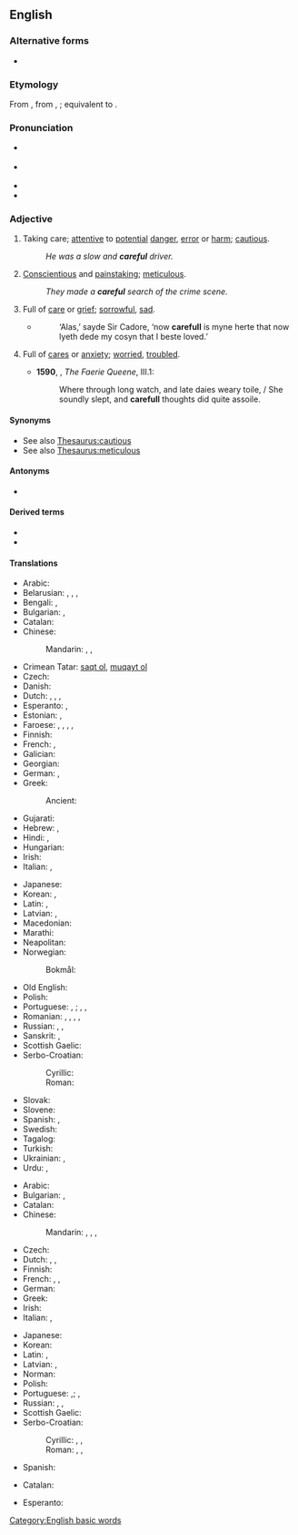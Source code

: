 ==English==

===Alternative forms===
* {{l|en|carefull}} {{q|obsolete}}

===Etymology===
From {{inh|en|enm|careful}}, from {{inh|en|ang|carful}}, {{m|ang|ċearful|t=careful, anxious, curious, troubled}}; equivalent to {{suffix|en|care|ful}}.

===Pronunciation===
* {{a|UK}} {{IPA|/ˈkɛːfəl/|lang=en}}
* {{a|US}} {{IPA|/ˈkɛ(ə)ɹfəl/|lang=en}}
* {{audio|en-us-careful.ogg|Audio (US)|lang=en}}
* {{audio|LL-Q1860 (eng)-Nattes à chat-careful.wav|Audio|lang=en}}

===Adjective===
{{en-adj}}

# Taking care; [[attentive]] to [[potential]] [[danger]], [[error]] or [[harm]]; [[cautious]].
#: ''He was a slow and '''careful''' driver.''
# [[conscientious|Conscientious]] and [[painstaking]]; [[meticulous]].
#: ''They made a '''careful''' search of the crime scene.''
# {{lb|en|obsolete}} Full of [[care]] or [[grief]]; [[sorrowful]], [[sad]].
#* {{RQ:Mlry MrtArthr1|V}}
#*: ‘Alas,’ sayde Sir Cadore, ‘now '''carefull''' is myne herte that now lyeth dede my cosyn that I beste loved.’
# {{lb|en|obsolete}} Full of [[cares]] or [[anxiety]]; [[worried]], [[troubled]].
#* '''1590''', {{w|Edmund Spenser}}, ''The Faerie Queene'', III.1:
#*: Where through long watch, and late daies weary toile, / She soundly slept, and '''carefull''' thoughts did quite assoile.

====Synonyms====
* See also [[Thesaurus:cautious]]
* See also [[Thesaurus:meticulous]]

====Antonyms====
* {{l|en|careless}}

====Derived terms====
* {{l|en|carefully}}
* {{l|en|carefulness}}

====Translations====
{{trans-top|cautious}}
* Arabic: {{t+|ar|حَذِر}}
* Belarusian: {{t|be|асцяро́жны}}, {{t|be|пі́льны}}, {{t|be|ува́жлівы}}, {{t|be|акура́тны}}
* Bengali: {{t|bn|সতর্ক|tr=sôtôrkô}}, {{t|bn|সাবধান}}
* Bulgarian: {{t+|bg|грижли́в}}, {{t+|bg|внима́телен}}
* Catalan: {{t|ca|cautelós}}
* Chinese:
*: Mandarin: {{t+|cmn|當心}}, {{t+|cmn|当心|tr=dāngxīn}}, {{t+|cmn|小心|tr=xiǎoxīn}}
* Crimean Tatar: [[saqt olmaq|saqt ol]], [[muqayt olmaq|muqayt ol]]
* Czech: {{t+|cs|opatrný|m}}
* Danish: {{t|da|forsigtig}}
* Dutch: {{t+|nl|voorzichtig}}, {{t+|nl|behoedzaam}}, {{t+|nl|omzichtig}}, {{t+|nl|prudent}}
* Esperanto: {{t|eo|zorga}}, {{t|eo|zorgema}}
* Estonian: {{t|et|ettevaatlik}}, {{t|et|tähelepanelik}}
* Faroese: {{t|fo|varin}}, {{t|fo|ansin}}, {{t|fo|varur}}, {{t|fo|hyggin}}, {{t|fo|gáin}}
* Finnish: {{t+|fi|varovainen}}
* French: {{t+|fr|prudent|m}}, {{t+|fr|prudente|f}}
* Galician: {{t|gl|cauto|m}}
* Georgian: {{t|ka|ყურადღებიანი}}
* German: {{t+|de|vorsichtig}}, {{t+|de|behutsam}}
* Greek: {{t+|el|προσεκτικός|m}}
*: Ancient: {{t|grc|ἐπιμελής}}
* Gujarati: {{t|gu|સાવધાન}}
* Hebrew: {{t|he|זהיר|m|tr=zahyr}}, {{t+|he|זהירה|f|tr=zehira}}
* Hindi: {{t+|hi|सावधान}}, {{t+|hi|सतर्क}}
* Hungarian: {{t+|hu|óvatos}}
* Irish: {{t|ga|aireach}}
* Italian: {{t+|it|prudente}}, {{t+|it|cauto}}
{{trans-mid}}
* Japanese: {{t|ja|思慮深い|tr=しりょぶかい, shoribukai}}
* Korean: {{t+|ko|조심하다}}, {{t+|ko|신중하다}}
* Latin: {{t|la|curiosus}}, {{t|la|cautus}}
* Latvian: {{t|lv|rūpīgs}}, {{t|lv|uzmanīgs}}
* Macedonian: {{t|mk|внимателен}}
* Marathi: {{t|mr|सावध}}
* Neapolitan: {{t|nap|accuorto}}
* Norwegian:
*: Bokmål: {{t|nb|forsiktig}}
* Old English: {{t|ang|ċeariġ}}
* Polish: {{t+|pl|ostrożny}}
* Portuguese: {{t+|pt|cauteloso|m}}, {{t+|pt|cautelosa|f}}; {{t+|pt|cuidadoso|m}}, {{t|pt|cuidadosa|f}}, {{t+|pt|prudente|m}}
* Romanian: {{t+|ro|precaut|m}}, {{t+|ro|prudent|m}}, {{t+|ro|atent}}, {{t+|ro|îngrijit}}, {{t+|ro|grijuliu}}
* Russian: {{t+|ru|осторо́жный}}, {{t+|ru|внима́тельный}} {{qualifier|attentive}}, {{t+|ru|аккура́тный}}
* Sanskrit: {{t+|sa|सावधान}}, {{t+|sa|सतर्क}}
* Scottish Gaelic: {{t|gd|cùramach}}
* Serbo-Croatian:
*: Cyrillic: {{t|sh|о̏пре̄зан}}
*: Roman: {{t+|sh|ȍprēzan}}
* Slovak: {{t|sk|opatrný}}
* Slovene: {{t+|sl|skrben}}
* Spanish: {{t+|es|cauto}}, {{t+|es|cuidadoso}}
* Swedish: {{t+|sv|försiktig}}
* Tagalog: {{t|tl|maingat}}
* Turkish: {{t-needed|tr}}
* Ukrainian: {{t|uk|обере́жний}}, {{t+|uk|акура́тний}}
* Urdu: {{t|ur|ساودھان|tr=sāvdhān}}, {{t|ur|سترک|tr=satark}}
{{trans-bottom}}

{{trans-top|meticulous}}
* Arabic: {{t+|ar|دَقِيق}}
* Bulgarian: {{t+|bg|старателен}}, {{t+|bg|акуратен}}
* Catalan: {{t+|ca|curós}}
* Chinese:
*: Mandarin: {{t+|cmn|過細}}, {{t+|cmn|过细|tr=guòxì}}, {{t+|cmn|細緻}}, {{t+|cmn|细致|tr=xìzhì}}
* Czech: {{t+|cs|pečlivý|m}}
* Dutch: {{t+|nl|zorgvuldig}}, {{t+|nl|grondig}}, {{t+|nl|doortastend}}
* Finnish: {{t+|fi|huolellinen}}
* French: {{t+|fr|soigneux|m}}, {{t+|fr|soigneuse|f}}, {{t+|fr|attentif}}
* German: {{t+|de|sorgfältig}}
* Greek: {{t+|el|επιμελής|m}}
* Irish: {{t|ga|curamach}}
* Italian: {{t+|it|accurato}}, {{t+|it|attento}}
{{trans-mid}}
* Japanese: {{t+|ja|注意深い|tr=ちゅういぶかい, chūibukai}}
* Korean: {{t|ko|[[주의]][[깊다|깊은]]}}
* Latin: {{t|la|meticulosus}}, {{t|la|diligens|m}}
* Latvian: {{t|lv|rūpīgs}}, {{t|lv|uzmanīgs}}
* Norman: {{t|nrf|souongneux}}
* Polish: {{t+|pl|drobiazgowy}}
* Portuguese: {{t+|pt|cuidadoso|m}},{{t|pt|cuidadosa|f}}; {{t+|pt|meticuloso|m}}, {{t|pt|meticulosa|f}}
* Russian: {{t+|ru|тща́тельный}}, {{t+|ru|аккура́тный}}, {{t+|ru|стара́тельный}}
* Scottish Gaelic: {{t|gd|cùramach}}
* Serbo-Croatian:
*: Cyrillic: {{t|sh|брѝжљив}}, {{t|sh|бри̏жан}}, {{t|sh|по̀мњив}}
*: Roman: {{t+|sh|brìžljiv}}, {{t+|sh|brȉžan}}, {{t+|sh|pòmnjiv}}
* Spanish: {{t+|es|cuidadoso}}
{{trans-bottom}}

{{checktrans-top}}
* Catalan: {{t-check|ca|acurat}}
{{trans-mid}}
* Esperanto: {{t-check|eo|zorgema}}
{{trans-bottom}}

[[Category:English basic words]]